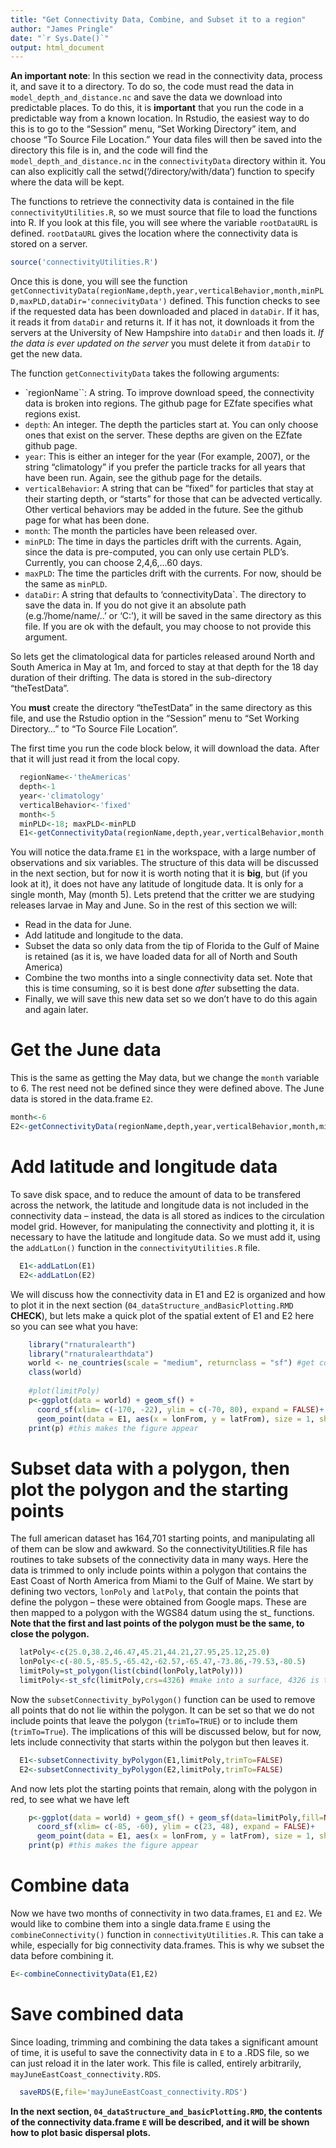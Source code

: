 ```yaml
---
title: "Get Connectivity Data, Combine, and Subset it to a region"
author: "James Pringle"
date: "`r Sys.Date()`"
output: html_document
---
```


**An important note**: In this section we read in the connectivity data, process it, and save it to a directory. To do so, the code must read the data in `model_depth_and_distance.nc` and save the data we download into predictable places. To do this, it is **important** that you run the code in a predictable way from a known location. In Rstudio, the easiest way to do this is to go to the "Session" menu, "Set Working Directory" item, and choose "To Source File Location." Your data files will then be saved into the directory this file is in, and the code will find the `model_depth_and_distance.nc` in the `connectivityData` directory within it. You can also explicitly call the setwd('/directory/with/data') function to specify where the data will be kept.

The functions to retrieve the connectivity data is contained in the file `connectivityUtilities.R`, so we must source that file to load the functions into R. If you look at this file, you will see where the variable `rootDataURL` is defined. `rootDataURL` gives the location where the connectivity data is stored on a server.

```r
source('connectivityUtilities.R')
```

Once this is done, you will see the function `getConnectivityData(regionName,depth,year,verticalBehavior,month,minPLD,maxPLD,dataDir='connecivityData')` defined. This function checks to see if the requested data has been downloaded and placed in `dataDir`. If it has, it reads it from `dataDir` and returns it. If it has not, it downloads it from the servers at the University of New Hampshire into `dataDir` and then loads it. *If the data is ever updated on the server* you must delete it from `dataDir` to get the new data.

The function `getConnectivityData` takes the following arguments:

-   \`regionName\`\`: A string. To improve download speed, the connectivity data is broken into regions. The github page for EZfate specifies what regions exist.
-   `depth`: An integer. The depth the particles start at. You can only choose ones that exist on the server. These depths are given on the EZfate github page.
-   `year`: This is either an integer for the year (For example, 2007), or the string "climatology" if you prefer the particle tracks for all years that have been run. Again, see the github page for the details.
-   `verticalBehavior`: A string that can be "fixed" for particles that stay at their starting depth, or "starts" for those that can be advected vertically. Other vertical behaviors may be added in the future. See the github page for what has been done.
-   `month`: The month the particles have been released over.
-   `minPLD`: The time in days the particles drift with the currents. Again, since the data is pre-computed, you can only use certain PLD's. Currently, you can choose 2,4,6,...60 days.
-   `maxPLD`: The time the particles drift with the currents. For now, should be the same as `minPLD`.
-   `dataDir`: A string that defaults to 'connectivityData\`. The directory to save the data in. If you do not give it an absolute path (e.g.'/home/name/..' or 'C:\some\path\name'), it will be saved in the same directory as this file. If you are ok with the default, you may choose to not provide this argument.

So lets get the climatological data for particles released around North and South America in May at 1m, and forced to stay at that depth for the 18 day duration of their drifting. The data is stored in the sub-directory "theTestData".

You **must** create the directory "theTestData" in the same directory as this file, and use the Rstudio option in the "Session" menu to "Set Working Directory..." to "To Source File Location".

The first time you run the code block below, it will download the data. After that it will just read it from the local copy.

```r
  regionName<-'theAmericas'
  depth<-1
  year<-'climatology'
  verticalBehavior<-'fixed'
  month<-5
  minPLD<-18; maxPLD<-minPLD
  E1<-getConnectivityData(regionName,depth,year,verticalBehavior,month,minPLD,maxPLD)
```

You will notice the data.frame `E1` in the workspace, with a large number of observations and six variables. The structure of this data will be discussed in the next section, but for now it is worth noting that it is **big**, but (if you look at it), it does not have any latitude of longitude data. It is only for a single month, May (month 5). Lets pretend that the critter we are studying releases larvae in May and June. So in the rest of this section we will:

-   Read in the data for June.
-   Add latitude and longitude to the data.
-   Subset the data so only data from the tip of Florida to the Gulf of Maine is retained (as it is, we have loaded data for all of North and South America)
-   Combine the two months into a single connectivity data set. Note that this is time consuming, so it is best done *after* subsetting the data.
-   Finally, we will save this new data set so we don't have to do this again and again later.

# Get the June data

This is the same as getting the May data, but we change the `month` variable to 6. The rest need not be defined since they were defined above. The June data is stored in the data.frame `E2`.

```r
month<-6
E2<-getConnectivityData(regionName,depth,year,verticalBehavior,month,minPLD,maxPLD)
```

# Add latitude and longitude data

To save disk space, and to reduce the amount of data to be transfered across the network, the latitude and longitude data is not included in the connectivity data -- instead, the data is all stored as indices to the circulation model grid. However, for manipulating the connectivity and plotting it, it is necessary to have the latitude and longitude data. So we must add it, using the `addLatLon()` function in the `connectivityUtilities.R` file.

```r
  E1<-addLatLon(E1)
  E2<-addLatLon(E2)
```

We will discuss how the connectivity data in E1 and E2 is organized and how to plot it in the next section (`04_dataStructure_andBasicPlotting.RMD` **CHECK**), but lets make a quick plot of the spatial extent of E1 and E2 here so you can see what you have:

```r
    library("rnaturalearth")
    library("rnaturalearthdata")
    world <- ne_countries(scale = "medium", returnclass = "sf") #get coastline data
    class(world)
     
    #plot(limitPoly)
    p<-ggplot(data = world) + geom_sf() +
      coord_sf(xlim= c(-170, -22), ylim = c(-70, 80), expand = FALSE)+
      geom_point(data = E1, aes(x = lonFrom, y = latFrom), size = 1, shape = 23, fill = "green",color='green')
    print(p) #this makes the figure appear
```

# Subset data with a polygon, then plot the polygon and the starting points

The full american dataset has 164,701 starting points, and manipulating all of them can be slow and awkward. So the connectivityUtilities.R file has routines to take subsets of the connectivity data in many ways. Here the data is trimmed to only include points within a polygon that contains the East Coast of North America from Miami to the Gulf of Maine. We start by defining two vectors, `lonPoly` and `latPoly`, that contain the points that define the polygon -- these were obtained from Google maps. These are then mapped to a polygon with the WGS84 datum using the st\_ functions. **Note that the first and last points of the polygon must be the same, to close the polygon.**

```r
  latPoly<-c(25.0,38.2,46.47,45.21,44.21,27.95,25.12,25.0)
  lonPoly<-c(-80.5,-85.5,-65.42,-62.57,-65.47,-73.86,-79.53,-80.5)
  limitPoly=st_polygon(list(cbind(lonPoly,latPoly)))
  limitPoly<-st_sfc(limitPoly,crs=4326) #make into a surface, 4326 is the code for the WGS84 datum in proj
```

Now the `subsetConnectivity_byPolygon()` function can be used to remove all points that do not lie within the polygon. It can be set so that we do not include points that leave the polygon (`trimTo=TRUE`) or to include them (`trimTo=True`). The implications of this will be discussed below, but for now, lets include connectivity that starts within the polygon but then leaves it.

```r
  E1<-subsetConnectivity_byPolygon(E1,limitPoly,trimTo=FALSE)
  E2<-subsetConnectivity_byPolygon(E2,limitPoly,trimTo=FALSE)
```

And now lets plot the starting points that remain, along with the polygon in red, to see what we have left

```r
    p<-ggplot(data = world) + geom_sf() + geom_sf(data=limitPoly,fill=NA,color='red') + #add limit polygon
      coord_sf(xlim= c(-85, -60), ylim = c(23, 48), expand = FALSE)+
      geom_point(data = E1, aes(x = lonFrom, y = latFrom), size = 1, shape = 23, fill = "green",color='black')
    print(p) #this makes the figure appear
```

# Combine data

Now we have two months of connectivity in two data.frames, `E1` and `E2`. We would like to combine them into a single data.frame `E` using the `combineConnectivity()` function in `connectivityUtilities.R`. This can take a while, especially for big connectivity data.frames. This is why we subset the data before combining it.

```r
E<-combineConnectivityData(E1,E2)
```

# Save combined data

Since loading, trimming and combining the data takes a significant amount of time, it is useful to save the connectivity data in `E` to a .RDS file, so we can just reload it in the later work. This file is called, entirely arbitrarily, `mayJuneEastCoast_connectivity.RDS`.

```r
  saveRDS(E,file='mayJuneEastCoast_connectivity.RDS')
```

**In the next section, `04_dataStructure_and_basicPlotting.RMD`, the contents of the connectivity data.frame `E` will be described, and it will be shown how to plot basic dispersal plots.**
